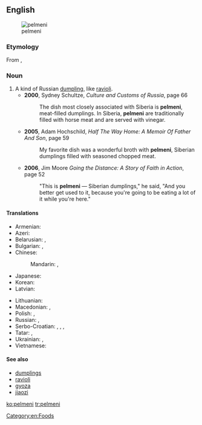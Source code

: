 ==English==
{{wikipedia}}
[[Image:Pelmeni.jpg|thumb|pelmeni]]

===Etymology===
From {{etyl|ru|en}} {{term|пельмени||tr=pel'méni|lang=ru|sc=Cyrl}}, {{singular}} {{term|пельмень||tr=pel'mén'|lang=ru|sc=Cyrl}}

===Noun===
{{en-noun|-}}

# A kind of Russian [[dumpling]], like [[ravioli]].
#* '''2000''', Sydney Schultze, ''Culture and Customs of Russia'', page 66
#*: The dish most closely associated with Siberia is '''pelmeni''', meat-filled dumplings. In Siberia, '''pelmeni''' are traditionally filled with horse meat and are served with vinegar.
#* '''2005''', Adam Hochschild, ''Half The Way Home: A Memoir Of Father And Son'', page 59
#*: My favorite dish was a wonderful broth with '''pelmeni''', Siberian dumplings filled with seasoned chopped meat.
#* '''2006''', Jim Moore ''Going the Distance: A Story of Faith in Action'', page 52
#*: "This is '''pelmeni''' — Siberian dumplings," he said, "And you better get used to it, because you're going to be eating a lot of it while you're here."

====Translations====
{{trans-top|Russian dumplings}}
* Armenian: {{t-|hy|պելմենի|tr=pelmeni}}
* Azeri: {{t-|az|düşbərə}}
* Belarusian: {{t-|be|пяльмень|m|tr=pjalʹménʹ}}, {{qualifier|usually plural}} {{t-|be|пяльмені|m-p|tr=pjalʹméni}}
* Bulgarian: {{t-|bg|пелмен|m|tr=pelmén}}, {{qualifier|usually plural}} {{t-|bg|пелмени|m-p|tr=pelméni}}
* Chinese:
*: Mandarin: {{t|cmn|俄式餃子|sc=Hani}}, {{t|cmn|俄式饺子|tr=É-shì jiǎozi|sc=Hani}}
* Japanese: {{t-|ja|ペリメニ|tr=perimeni}}
* Korean: {{t+|ko|펠메니|tr=pelmeni|sc=Hang}}
* Latvian: {{t-|lv|pelmeņi}}
{{trans-mid}}
* Lithuanian: {{t-|lt|koldūnai}}
* Macedonian: {{t-|mk|пелмен|m|tr=pelmén}}, {{qualifier|usually plural}} {{t-|mk|пелмени|m-p|tr=pelméni}}
* Polish: {{t-|pl|pielmeni|m-p}}, {{t-|pl|pierogi|m-p}}
* Russian: {{t+|ru|пельмень|m|tr=pelʹménʹ}}, {{qualifier|usually plural}} {{t-|ru|пельмени|m-p|tr=pelʹméni}}
* Serbo-Croatian: {{t-|sh|пелмен|m|sc=Cyrl}}, {{t-|sh|pelmen|m}}, {{qualifier|usually plural}} {{t-|sh|пелмени|m-p|sc=Cyrl}}, {{t-|sh|pelmeni|m-p}}
* Tatar: {{t+|tt|пилмән|tr=pilmän|sc=Cyrl}}, {{t-|tt|пилмәннәр|p|tr=pilmännär|sc=Cyrl}}
* Ukrainian: {{t-|uk|пельмень|m|tr=pelʹménʹ}}, {{qualifier|usually plural}} {{t-|uk|пельмені|m-p|tr=pelʹméni}}
* Vietnamese: {{t+|vi|mằn thắn}}
{{trans-bottom}}

====See also====
* [[dumplings]]
* [[ravioli]]
* [[gyoza]]
* [[jiaozi]]

[[Category:en:Foods]]

[[ko:pelmeni]]
[[tr:pelmeni]]
